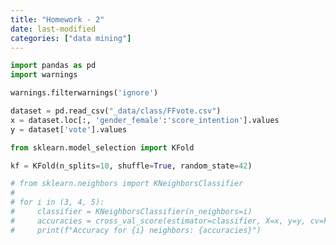 ```yaml
---
title: "Homework - 2"
date: last-modified
categories: ["data mining"]
---
```


```python
import pandas as pd
import warnings

warnings.filterwarnings('ignore')

dataset = pd.read_csv("_data/class/FFvote.csv")
x = dataset.loc[:, 'gender_female':'score_intention'].values
y = dataset['vote'].values
```

```python
from sklearn.model_selection import KFold

kf = KFold(n_splits=10, shuffle=True, random_state=42)

```

```python
# from sklearn.neighbors import KNeighborsClassifier
#
# for i in (3, 4, 5):
#     classifier = KNeighborsClassifier(n_neighbors=i)
#     accuracies = cross_val_score(estimator=classifier, X=x, y=y, cv=kf, scoring='accuracy')
#     print(f"Accuracy for {i} neighbors: {accuracies}")
```
